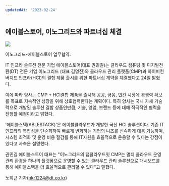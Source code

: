 ```yaml
---
updatedAt: '2023-02-24'
---
```


<h2>에이블스토어, 이노그리드와 파트너십 체결</h2>

<img src='https://github.com/ablecloud-team/ablecloud-homepage/blob/dev/public/images/blog/485-1.jpg?raw=true' />

이노그리드-에이블스토어 업무협약.

IT 인프라 솔루션 전문 기업 에이블스토어(대표 권민길)는 클라우드 컴퓨팅 및 디지털전환(DT) 전문 기업 이노그리드 (대표 김명진)와 클라우드 관리 플랫폼(CMP)과 하이퍼컨버지드 인프라(HCI)의 결합 제품 출시를 위한 파트너십 계약을 체결했다고 24일 밝혔다.

이에 따라 양사는 CMP + HCI결합 제품을 출시해 공공, 금융, 민간 시장에 경쟁력 확보를 목표로 지속적인 성장을 위해 상호협력한다는 계획이다. 특히 양사는 국내 자체 기술력으로 개발된 솔루션 결합 상품인만큼, 기술, 영업, 브랜드 등에 대해 적극적인 협력을 진행할 예정이라고 밝혔다.

'에이블스택(ABLESTACK)'은 에이블클라우드가 개발한 국산 HCI 솔루션이다. 기존 IT인프라의 복잡성을 단순화하여 빠르게 변화하는 기업의 니즈를 신속하게 대응 가능하며, 시스템 최적화 및 운영 비용 절감를 통해 IT자원을 효율적으로 운용할 수 있다는 강점이 있다고 사측은 설명했다.

권민길 에이블스토어 대표는 "이노그리드의 탭클라우드잇 CMP는 멀티 클라우드 운영 관리 환경을 하나의 플랫폼으로 운영할 수 있는 클라우드 관리 솔루션으로 대시보드를 통해 에이블스택을 더 효율적으로 관리할 수 있다"고 말했다.

노희근 기자(hkr1224@dt.co.kr)
